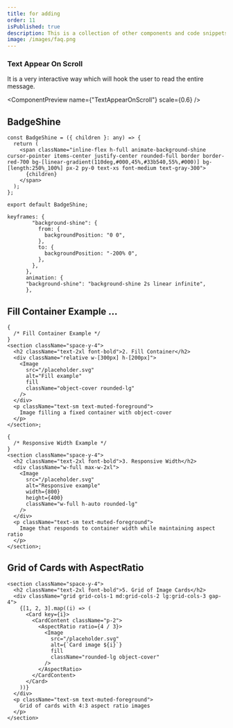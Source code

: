```yaml
---
title: for adding
order: 11
isPublished: true
description: This is a collection of other components and code snippets that are very useful in your project.
image: /images/faq.png
---
```


### Text Appear On Scroll

It is a very interactive way which will hook the user to read the entire message.

<ComponentPreview name={"TextAppearOnScroll"} scale={0.6} />

## BadgeShine

```tsx
const BadgeShine = ({ children }: any) => {
  return (
    <span className="inline-flex h-full animate-background-shine cursor-pointer items-center justify-center rounded-full border border-red-700 bg-[linear-gradient(110deg,#000,45%,#33b540,55%,#000)] bg-[length:250%_100%] px-2 py-0 text-xs font-medium text-gray-300">
      {children}
    </span>
  );
};

export default BadgeShine;
```

```tsx
keyframes: {
        "background-shine": {
          from: {
            backgroundPosition: "0 0",
          },
          to: {
            backgroundPosition: "-200% 0",
          },
        },
      },
      animation: {
      "background-shine": "background-shine 2s linear infinite",
      },

```

## Fill Container Example ...

```tsx
{
  /* Fill Container Example */
}
<section className="space-y-4">
  <h2 className="text-2xl font-bold">2. Fill Container</h2>
  <div className="relative w-[300px] h-[200px]">
    <Image
      src="/placeholder.svg"
      alt="Fill example"
      fill
      className="object-cover rounded-lg"
    />
  </div>
  <p className="text-sm text-muted-foreground">
    Image filling a fixed container with object-cover
  </p>
</section>;

{
  /* Responsive Width Example */
}
<section className="space-y-4">
  <h2 className="text-2xl font-bold">3. Responsive Width</h2>
  <div className="w-full max-w-2xl">
    <Image
      src="/placeholder.svg"
      alt="Responsive example"
      width={800}
      height={400}
      className="w-full h-auto rounded-lg"
    />
  </div>
  <p className="text-sm text-muted-foreground">
    Image that responds to container width while maintaining aspect ratio
  </p>
</section>;
```

## Grid of Cards with AspectRatio

```tsx
<section className="space-y-4">
  <h2 className="text-2xl font-bold">5. Grid of Image Cards</h2>
  <div className="grid grid-cols-1 md:grid-cols-2 lg:grid-cols-3 gap-4">
    {[1, 2, 3].map((i) => (
      <Card key={i}>
        <CardContent className="p-2">
          <AspectRatio ratio={4 / 3}>
            <Image
              src="/placeholder.svg"
              alt={`Card image ${i}`}
              fill
              className="rounded-lg object-cover"
            />
          </AspectRatio>
        </CardContent>
      </Card>
    ))}
  </div>
  <p className="text-sm text-muted-foreground">
    Grid of cards with 4:3 aspect ratio images
  </p>
</section>
```
